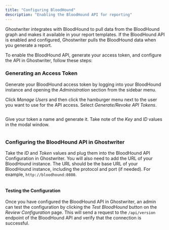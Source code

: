 ```yaml
---
title: "Configuring BloodHound"
description: "Enabling the BloodHound API for reporting"
---
```


Ghostwriter integrates with BloodHound to pull data from the BloodHound graph and makes it available in your report
templates. If the BloodHound API is enabled and configured, Ghostwriter pulls the BloodHound data when you generate a
report.

To enable the BloodHound API, generate your access token, and configure the API in Ghostwriter, follow these steps:

###  Generating an Access Token

Generate your BloodHound access token by logging into your BloodHound instance and opening the _Administration_ section
from the sidebar menu.

Click _Manage Users_ and then click the hamburger menu next to the user you want to use for the API access. Select
_Generate/Revoke API Tokens_.

<Frame>
  <img src="/images/configuring-global-settings/configuring-apis/image-1.png" alt=""/>
</Frame>

Give your token a name and generate it. Take note of the _Key_ and _ID_ values in the modal window.

<Frame>
  <img src="/images/configuring-global-settings/configuring-apis/image-2.png" alt=""/>
</Frame>

### Configuring the BloodHound API in Ghostwriter

Take the _ID_ and _Token_ values and plug them into the BloodHound API Configuration in Ghostwriter. You will also need
to add the URL of your BloodHound instance. The URL should be the base URL of your BloodHound instance, including the
protocol and port (if needed). For example, `http://bloodhound:8080`.

<Frame>
  <img src="/images/configuring-global-settings/configuring-apis/image-3.png" alt=""/>
</Frame>

#### Testing the Configuration

Once you have configured the BloodHound API in Ghostwriter, an admin can test the configuration by clicking the _Test BloodHound_
button on the _Review Configuration_ page. This will send a request to the `/api/version` endpoint of the BloodHound API
and verify that the connection is successful.
